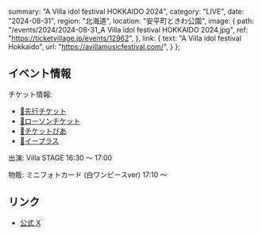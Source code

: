   summary: "A Villa idol festival HOKKAIDO 2024",
  category: "LIVE",
  date: "2024-08-31",
  region: "北海道",
  location: "安平町ときわ公園",
  image: {
    path: "/events/2024/2024-08-31_A Villa idol festival HOKKAIDO 2024.jpg",
    ref: "https://ticketvillage.jp/events/12962",
  },
  link: {
    text: "A Villa idol festival Hokkaido",
    url: "https://avillamusicfestival.com/",
  }
};

## イベント情報

チケット情報:
* [🎫先行チケット](https://ticketvillage.jp/events/12962)
* [🎫ローソンチケット](https://l-tike.com/order/?gLcode=11537&gPfKey=20240722000001737704%2C20240722000001737702&gEntryMthd=02&gScheduleNo=2&gCarrierCd=08&gPfName=%EF%BC%A1%E3%80%80%EF%BC%B6%EF%BD%89%EF%BD%8C%EF%BD%8C%EF%BD%81%E3%80%80%EF%BD%89%EF%BD%84%EF%BD%8F%EF%BD%8C%E3%80%80%EF%BD%86%EF%BD%85%EF%BD%93%EF%BD%94%EF%BD%89%EF%BD%96%EF%BD%81%EF%BD%8C%E3%80%80%EF%BC%A8%EF%BC%AF%EF%BC%AB%EF%BC%AB%EF%BC%A1%EF%BC%A9%EF%BC%A4%EF%BC%AF%E3%80%80%EF%BC%92%EF%BC%90%EF%BC%92%EF%BC%94&gBaseVenueCd=18297)
* [🎫チケットぴあ](https://t.pia.jp/pia/event/event.do?eventCd=2428701)
* [🎫イープラス](https://eplus.jp/sf/word/0000166458)

出演: Villa STAGE 16:30 ～ 17:00

物販: ミニフォトカード (白ワンピースver) 17:10 ～

## リンク

* [公式 X](https://x.com/takanenofficial/status/1814888154886725741)
